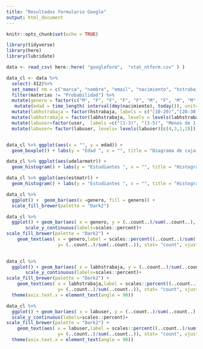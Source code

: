 ```yaml
---
title: "Resultados formulario Google"
output: html_document
---
```


```r
knitr::opts_chunk$set(echo = TRUE)
```


```r
library(tidyverse)
library(here)
library(lubridate)
```

<!-- # calcedad <- function(cumple, hoy=dmy("10/03/2018")) { -->
<!-- # require(lubridate) -->
<!-- #  -->
<!-- #     period <- time_length( interval(cumple, hoy), unit="year") -->
<!-- #  -->
<!-- #     round(period) -->
<!-- # } -->
```r


data <- read_csv( here::here( "googleform",  "stat_ntform.csv" ) )

data_cl <- data %>% 
  select(-X12)%>%
  set_names( nm = c("marca", "nombre", "email", "nacimiento", "hstrabaja", "udelarmatr", "estmatr", "materias","compu", "so", "compuclass","user", "interes", "ds") ) %>%
  filter(materias != "Probabilidad") %>% 
  mutate(genero = factor(c("M", "F", "F", "F", "F", "M", "F", "M", "M", "F", "F", "M", "F", "F", "M", "M", "M" ,"M"))) %>%
   mutate(edad = time_length( interval(dmy(nacimiento), today()), unit="year"))%>%
  mutate(labhstrabaja = factor(hstrabaja, labels = c("[10-20)","[20-30)", "[30-40)", "Menos de 10", "No trabaja" ))) %>% 
  mutate(labhstrabaja = factor(labhstrabaja, levels = levels(labhstrabaja)[c(5,4,1,2,3)])) %>%
  mutate(labuser=factor(user,  labels =c("[1-3)", "[3-5)", "Menos de 1 año", "No lo uso")))%>%
  mutate(labuser= factor(labuser, levels= levels(labuser)[c(4,3,1,2)]))



```

```r
data_cl %>% ggplot(aes(x = "", y = edad)) + 
  geom_boxplot() + labs(y = "Edad ", x = "", title = "Diagrama de caja con la edad en años de los estudiantes de STAT_NT 2018") 


```

```r
data_cl %>% ggplot(aes(udelarmatr)) + 
  geom_histogram() + labs(y = "Estudiantes ", x = "", title = "Histograma de año de matriculación a la UDELAR") 


```


```r
data_cl %>% ggplot(aes(estmatr)) + 
  geom_histogram() + labs(y = "Estudiantes ", x = "", title = "Histograma de año de matriculación a la Lic. en Estadística")

```
```r

data_cl %>% 
  ggplot() +  geom_bar(aes(x =genero, fill = genero)) +
  scale_fill_brewer(palette = "Dark2") 

```

```r

data_cl %>% 
  ggplot() + geom_bar(aes( x = genero, y = (..count..)/sum(..count..), fill = genero)) +
       scale_y_continuous(labels=scales::percent)+
scale_fill_brewer(palette = "Dark2") +
    geom_text(aes( x = genero,label = scales::percent((..count..)/sum(..count..)),
                   y= (..count..)/sum(..count..)), stat= "count", vjust = -.5) + labs(x = "Género", y = "Porcentaje", fill = "Género", title = "Porcentaje de estudiantes en STAT_NT por género") 
  


```


```r

data_cl %>% 
  ggplot() + geom_bar(aes( x = labhstrabaja, y = (..count..)/sum(..count..), fill =  labhstrabaja)) +
       scale_y_continuous(labels=scales::percent)+
scale_fill_brewer(palette = "Dark2") +
    geom_text(aes( x = labhstrabaja,label = scales::percent((..count..)/sum(..count..)),
                   y= (..count..)/sum(..count..)), stat= "count", vjust = -.5) + labs(x = "Horas semanales", y = "Porcentaje", fill = "Horas semanales", title = "Porcentaje de estudiantes en STAT_NT según horas que trabaja a la semana") +
  theme(axis.text.x = element_text(angle = 90))

```



```r

data_cl %>% 
  ggplot() + geom_bar(aes( x = labuser, y = (..count..)/sum(..count..), fill =  labuser)) +
  scale_y_continuous(labels=scales::percent)+
scale_fill_brewer(palette = "Dark2") +
    geom_text(aes( x = labuser,label = scales::percent((..count..)/sum(..count..)),
                   y= (..count..)/sum(..count..)), stat= "count", vjust = -.5) + labs(x = "Años como usario de R", y = "Porcentaje", fill = "Anños de uso", title = "Porcentaje de estudiantes en STAT_NT según años que usa R ") +
  theme(axis.text.x = element_text(angle = 90))

```